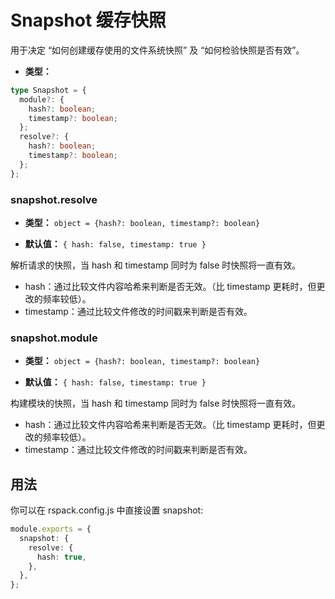 # Snapshot 缓存快照

用于决定 “如何创建缓存使用的文件系统快照” 及 “如何检验快照是否有效”。

- **类型：**

```ts
type Snapshot = {
  module?: {
    hash?: boolean;
    timestamp?: boolean;
  };
  resolve?: {
    hash?: boolean;
    timestamp?: boolean;
  };
};
```

### snapshot.resolve

- **类型：** `object = {hash?: boolean, timestamp?: boolean}`

- **默认值：** `{ hash: false, timestamp: true }`

解析请求的快照，当 hash 和 timestamp 同时为 false 时快照将一直有效。

- hash：通过比较文件内容哈希来判断是否无效。（比 timestamp 更耗时，但更改的频率较低）。
- timestamp：通过比较文件修改的时间戳来判断是否有效。

### snapshot.module

- **类型：** `object = {hash?: boolean, timestamp?: boolean}`

- **默认值：** `{ hash: false, timestamp: true }`

构建模块的快照，当 hash 和 timestamp 同时为 false 时快照将一直有效。

- hash：通过比较文件内容哈希来判断是否无效。（比 timestamp 更耗时，但更改的频率较低）。
- timestamp：通过比较文件修改的时间戳来判断是否有效。

## 用法

你可以在 rspack.config.js 中直接设置 snapshot:

```ts title="rspack.config.js"
module.exports = {
  snapshot: {
    resolve: {
      hash: true,
    },
  },
};
```
